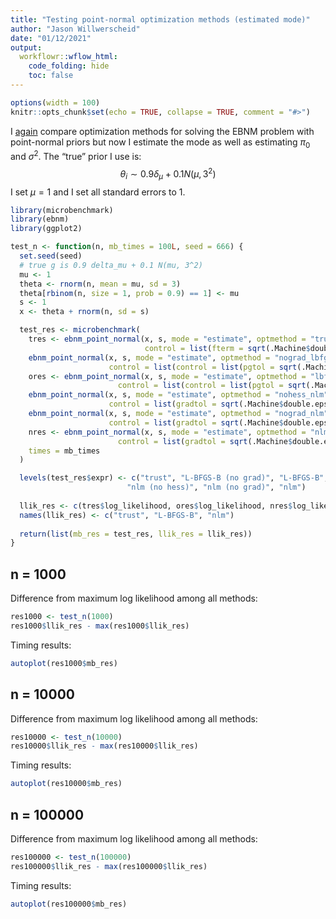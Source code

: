 ```yaml
---
title: "Testing point-normal optimization methods (estimated mode)"
author: "Jason Willwerscheid"
date: "01/12/2021"
output:
  workflowr::wflow_html:
    code_folding: hide
    toc: false
---
```



```r
options(width = 100)
knitr::opts_chunk$set(echo = TRUE, collapse = TRUE, comment = "#>")
```

I [again](optmethods_pn.html) compare optimization methods for solving the EBNM problem with point-normal priors but now I estimate the mode as well as estimating $\pi_0$ and $\sigma^2$. The "true" prior I use is:
$$ \theta_i \sim 0.9 \delta_\mu + 0.1N(\mu, 3^2) $$
I set $\mu = 1$ and I set all standard errors to 1.

```r
library(microbenchmark)
library(ebnm)
library(ggplot2)

test_n <- function(n, mb_times = 100L, seed = 666) {
  set.seed(seed)
  # true g is 0.9 delta_mu + 0.1 N(mu, 3^2)
  mu <- 1
  theta <- rnorm(n, mean = mu, sd = 3)
  theta[rbinom(n, size = 1, prob = 0.9) == 1] <- mu
  s <- 1
  x <- theta + rnorm(n, sd = s)

  test_res <- microbenchmark(
    tres <- ebnm_point_normal(x, s, mode = "estimate", optmethod = "trust",
                              control = list(fterm = sqrt(.Machine$double.eps))),
    ebnm_point_normal(x, s, mode = "estimate", optmethod = "nograd_lbfgsb",
                      control = list(control = list(pgtol = sqrt(.Machine$double.eps)))),
    ores <- ebnm_point_normal(x, s, mode = "estimate", optmethod = "lbfgsb",
                        control = list(control = list(pgtol = sqrt(.Machine$double.eps)))),
    ebnm_point_normal(x, s, mode = "estimate", optmethod = "nohess_nlm", 
                      control = list(gradtol = sqrt(.Machine$double.eps))),
    ebnm_point_normal(x, s, mode = "estimate", optmethod = "nograd_nlm", 
                      control = list(gradtol = sqrt(.Machine$double.eps))),
    nres <- ebnm_point_normal(x, s, mode = "estimate", optmethod = "nlm", 
                        control = list(gradtol = sqrt(.Machine$double.eps))),
    times = mb_times
  )

  levels(test_res$expr) <- c("trust", "L-BFGS-B (no grad)", "L-BFGS-B", 
                          "nlm (no hess)", "nlm (no grad)", "nlm")
  
  llik_res <- c(tres$log_likelihood, ores$log_likelihood, nres$log_likelihood)
  names(llik_res) <- c("trust", "L-BFGS-B", "nlm")
  
  return(list(mb_res = test_res, llik_res = llik_res))
}
```

## n = 1000

Difference from maximum log likelihood among all methods:

```r
res1000 <- test_n(1000)
res1000$llik_res - max(res1000$llik_res)
```

Timing results: 

```r
autoplot(res1000$mb_res)
```

## n = 10000

Difference from maximum log likelihood among all methods:

```r
res10000 <- test_n(10000)
res10000$llik_res - max(res10000$llik_res)
```

Timing results: 

```r
autoplot(res10000$mb_res)
```

## n = 100000

Difference from maximum log likelihood among all methods:

```r
res100000 <- test_n(100000)
res100000$llik_res - max(res100000$llik_res)
```

Timing results: 

```r
autoplot(res100000$mb_res)
```

